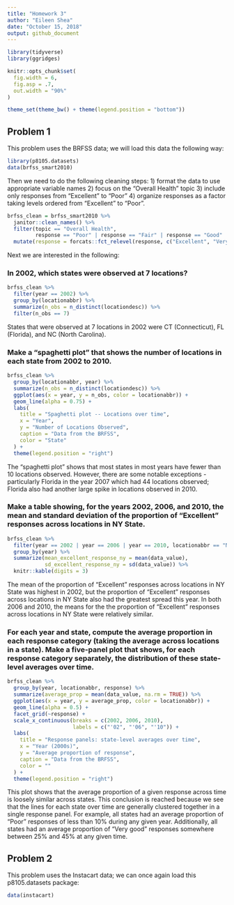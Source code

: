 ```yaml
---
title: "Homework 3"
author: "Eileen Shea"
date: "October 15, 2018"
output: github_document
---
```


```r
library(tidyverse)
library(ggridges)

knitr::opts_chunk$set(
  fig.width = 6,
  fig.asp = .7,
  out.width = "90%"
)

theme_set(theme_bw() + theme(legend.position = "bottom"))
```

## Problem 1

This problem uses the BRFSS data; we will load this data the following way:

```r
library(p8105.datasets)
data(brfss_smart2010)
```

Then we need to do the following cleaning steps: 1) format the data to use appropriate variable names 2) focus on the “Overall Health” topic
3) include only responses from “Excellent” to “Poor” 4) organize responses as a factor taking levels ordered from “Excellent” to “Poor”.

```r
brfss_clean = brfss_smart2010 %>% 
  janitor::clean_names() %>% 
  filter(topic == "Overall Health",
         response == "Poor" | response == "Fair" | response == "Good" | response == "Very good" | response == "Excellent") %>% 
  mutate(response = forcats::fct_relevel(response, c("Excellent", "Very good", "Good", "Fair", "Poor"))) 
```

Next we are interested in the following:

### In 2002, which states were observed at 7 locations?

```r
brfss_clean %>% 
  filter(year == 2002) %>% 
  group_by(locationabbr) %>% 
  summarize(n_obs = n_distinct(locationdesc)) %>%
  filter(n_obs == 7)
```

States that were observed at 7 locations in 2002 were CT (Connecticut), FL (Florida), and NC (North Carolina).

### Make a “spaghetti plot” that shows the number of locations in each state from 2002 to 2010.

```r
brfss_clean %>% 
  group_by(locationabbr, year) %>% 
  summarize(n_obs = n_distinct(locationdesc)) %>% 
  ggplot(aes(x = year, y = n_obs, color = locationabbr)) +
  geom_line(alpha = 0.75) +
  labs(
    title = "Spaghetti plot -- Locations over time",
    x = "Year",
    y = "Number of Locations Observed",
    caption = "Data from the BRFSS",
    color = "State"
  ) + 
  theme(legend.position = "right")
```

The "spaghetti plot" shows that most states in most years have fewer than 10 locations observed. However, there are some notable exceptions - particularly Florida in the year 2007 which had 44 locations observed; Florida also had another large spike in locations observed in 2010. 

### Make a table showing, for the years 2002, 2006, and 2010, the mean and standard deviation of the proportion of “Excellent” responses across locations in NY State.

```r
brfss_clean %>% 
  filter(year == 2002 | year == 2006 | year == 2010, locationabbr == "NY", response == "Excellent") %>% 
  group_by(year) %>%
  summarize(mean_excellent_response_ny = mean(data_value),
            sd_excellent_response_ny = sd(data_value)) %>% 
  knitr::kable(digits = 3)
```

The mean of the proportion of "Excellent" responses across locations in NY State was highest in 2002, but the proportion of "Excellent" responses across locations in NY State also had the greatest spread this year. In both 2006 and 2010, the means for the the proportion of "Excellent" responses across locations in NY State were relatively similar. 

### For each year and state, compute the average proportion in each response category (taking the average across locations in a state). Make a five-panel plot that shows, for each response category separately, the distribution of these state-level averages over time.

```r
brfss_clean %>% 
  group_by(year, locationabbr, response) %>%
  summarize(average_prop = mean(data_value, na.rm = TRUE)) %>%
  ggplot(aes(x = year, y = average_prop, color = locationabbr)) +
  geom_line(alpha = 0.5) +
  facet_grid(~response) + 
  scale_x_continuous(breaks = c(2002, 2006, 2010),
                     labels = c("'02", "'06", "'10")) +
  labs(
    title = "Response panels: state-level averages over time",
    x = "Year (2000s)",
    y = "Average proportion of response",
    caption = "Data from the BRFSS",
    color = ""
  ) +
  theme(legend.position = "right")
```

This plot shows that the average proportion of a given response across time is loosely similar across states. This conclusion is reached because we see that the lines for each state over time are generally clustered together in a single response panel. For example, all states had an average proportion of "Poor" responses of less than 10% during any given year. Additionally, all states had an average proportion of "Very good" responses somewhere between 25% and 45% at any given time.


## Problem 2

This problem uses the Instacart data; we can once again load this p8105.datasets package:

```r
data(instacart)
```








